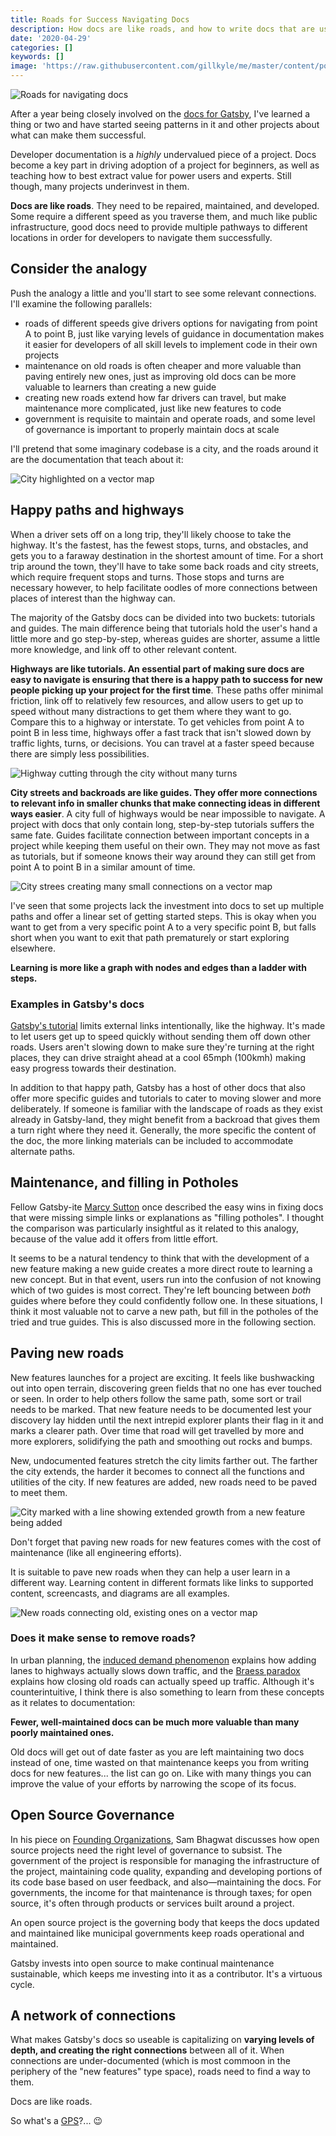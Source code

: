 ```yaml
---
title: Roads for Success Navigating Docs
description: How docs are like roads, and how to write docs that are usable for new and advanced users.
date: '2020-04-29'
categories: []
keywords: []
image: 'https://raw.githubusercontent.com/gillkyle/me/master/content/posts/2020-04-29-roads-for-success-navigating-docs/images/hero.png'
---
```


![Roads for navigating docs](./images/hero.png)

After a year being closely involved on the [docs for Gatsby](https://gatsbyjs.org), I've learned a thing or two and have started seeing patterns in it and other projects about what can make them successful.

Developer documentation is a _highly_ undervalued piece of a project. Docs become a key part in driving adoption of a project for beginners, as well as teaching how to best extract value for power users and experts. Still though, many projects underinvest in them.

**Docs are like roads**. They need to be repaired, maintained, and developed. Some require a different speed as you traverse them, and much like public infrastructure, good docs need to provide multiple pathways to different locations in order for developers to navigate them successfully.

## Consider the analogy

Push the analogy a little and you'll start to see some relevant connections. I'll examine the following parallels:

- roads of different speeds give drivers options for navigating from point A to point B, just like varying levels of guidance in documentation makes it easier for developers of all skill levels to implement code in their own projects
- maintenance on old roads is often cheaper and more valuable than paving entirely new ones, just as improving old docs can be more valuable to learners than creating a new guide
- creating new roads extend how far drivers can travel, but make maintenance more complicated, just like new features to code
- government is requisite to maintain and operate roads, and some level of governance is important to properly maintain docs at scale

I'll pretend that some imaginary codebase is a city, and the roads around it are the documentation that teach about it:

![City highlighted on a vector map](./images/city.png)

## Happy paths and highways

When a driver sets off on a long trip, they'll likely choose to take the highway. It's the fastest, has the fewest stops, turns, and obstacles, and gets you to a faraway destination in the shortest amount of time. For a short trip around the town, they'll have to take some back roads and city streets, which require frequent stops and turns. Those stops and turns are necessary however, to help facilitate oodles of more connections between places of interest than the highway can.

The majority of the Gatsby docs can be divided into two buckets: tutorials and guides. The main difference being that tutorials hold the user's hand a little more and go step-by-step, whereas guides are shorter, assume a little more knowledge, and link off to other relevant content.

**Highways are like tutorials. An essential part of making sure docs are easy to navigate is ensuring that there is a happy path to success for new people picking up your project for the first time**. These paths offer minimal friction, link off to relatively few resources, and allow users to get up to speed without many distractions to get them where they want to go. Compare this to a highway or interstate. To get vehicles from point A to point B in less time, highways offer a fast track that isn't slowed down by traffic lights, turns, or decisions. You can travel at a faster speed because there are simply less possibilities.

![Highway cutting through the city without many turns](./images/highways.png)

**City streets and backroads are like guides. They offer more connections to relevant info in smaller chunks that make connecting ideas in different ways easier**. A city full of highways would be near impossible to navigate. A project with docs that only contain long, step-by-step tutorials suffers the same fate. Guides facilitate connection between important concepts in a project while keeping them useful on their own. They may not move as fast as tutorials, but if someone knows their way around they can still get from point A to point B in a similar amount of time.

![City strees creating many small connections on a vector map](./images/city-streets.png)

I've seen that some projects lack the investment into docs to set up multiple paths and offer a linear set of getting started steps. This is okay when you want to get from a very specific point A to a very specific point B, but falls short when you want to exit that path prematurely or start exploring elsewhere.

**Learning is more like a graph with nodes and edges than a ladder with steps.**

### Examples in Gatsby's docs

[Gatsby's tutorial](https://www.gatsbyjs.org/tutorial/) limits external links intentionally, like the highway. It's made to let users get up to speed quickly without sending them off down other roads. Users aren't slowing down to make sure they're turning at the right places, they can drive straight ahead at a cool 65mph (100kmh) making easy progress towards their destination.

In addition to that happy path, Gatsby has a host of other docs that also offer more specific guides and tutorials to cater to moving slower and more deliberately. If someone is familiar with the landscape of roads as they exist already in Gatsby-land, they might benefit from a backroad that gives them a turn right where they need it. Generally, the more specific the content of the doc, the more linking materials can be included to accommodate alternate paths.

## Maintenance, and filling in Potholes

Fellow Gatsby-ite [Marcy Sutton](https://twitter.com/marcysutton) once described the easy wins in fixing docs that were missing simple links or explanations as "filling potholes". I thought the comparison was particularly insightful as it related to this analogy, because of the value add it offers from little effort.

It seems to be a natural tendency to think that with the development of a new feature making a new guide creates a more direct route to learning a new concept. But in that event, users run into the confusion of not knowing which of two guides is most correct. They're left bouncing between _both_ guides where before they could confidently follow one. In these situations, I think it most valuable not to carve a new path, but fill in the potholes of the tried and true guides. This is also discussed more in the following section.

## Paving new roads

New features launches for a project are exciting. It feels like bushwacking out into open terrain, discovering green fields that no one has ever touched or seen. In order to help others follow the same path, some sort or trail needs to be marked. That new feature needs to be documented lest your discovery lay hidden until the next intrepid explorer plants their flag in it and marks a clearer path. Over time that road will get travelled by more and more explorers, solidifying the path and smoothing out rocks and bumps.

New, undocumented features stretch the city limits farther out. The farther the city extends, the harder it becomes to connect all the functions and utilities of the city. If new features are added, new roads need to be paved to meet them.

![City marked with a line showing extended growth from a new feature being added](./images/new-features.png)

Don't forget that paving new roads for new features comes with the cost of maintenance (like all engineering efforts).

It is suitable to pave new roads when they can help a user learn in a different way. Learning content in different formats like links to supported content, screencasts, and diagrams are all examples.

![New roads connecting old, existing ones on a vector map](./images/new-streets.png)

### Does it make sense to remove roads?

In urban planning, the [induced demand phenomenon](https://en.wikipedia.org/wiki/Induced_demand) explains how adding lanes to highways actually slows down traffic, and the [Braess paradox](https://en.wikipedia.org/wiki/Braess%27s_paradox) explains how closing old roads can actually speed up traffic. Although it's counterintuitive, I think there is also something to learn from these concepts as it relates to documentation:

**Fewer, well-maintained docs can be much more valuable than many poorly maintained ones.**

Old docs will get out of date faster as you are left maintaining two docs instead of one, time wasted on that maintenance keeps you from writing docs for new features... the list can go on. Like with many things you can improve the value of your efforts by narrowing the scope of its focus.

## Open Source Governance

In his piece on [Founding Organizations](https://www.gatsbyjs.org/blog/2020-02-11-founding-organizations/), Sam Bhagwat discusses how open source projects need the right level of governance to subsist. The government of the project is responsible for managing the infrastructure of the project, maintaining code quality, expanding and developing portions of its code base based on user feedback, and also—maintaining the docs. For governments, the income for that maintenance is through taxes; for open source, it's often through products or services built around a project.

An open source project is the governing body that keeps the docs updated and maintained like municipal governments keep roads operational and maintained.

Gatsby invests into open source to make continual maintenance sustainable, which keeps me investing into it as a contributor. It's a virtuous cycle.

## A network of connections

What makes Gatsby's docs so useable is capitalizing on **varying levels of depth, and creating the right connections** between all of it. When connections are under-documented (which is most commoon in the periphery of the "new features" type space), roads need to find a way to them.

Docs are like roads.

So what's a [GPS](https://www.gatsbyjs.org/blog/2020-04-15-announcing-gatsby-recipes/)?... 😉
